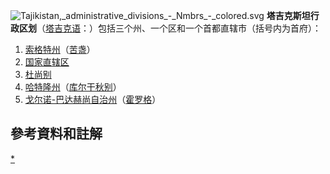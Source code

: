 [[File:Tajikistan,_administrative_divisions_-_Nmbrs_-_colored.svg|right]]
'''塔吉克斯坦行政区划'''（[[塔吉克语|塔吉克语]]：'''{{lang|tg|Вилоятҳои Тоҷикистон}}'''）包括三个州、一个区和一个首都直辖市（括号内为首府）：

# [[索格特州|索格特州]]（[[苦盏|苦盏]]）
# [[共和國直轄區_(塔吉克斯坦)|国家直辖区]]
# [[杜尚别|杜尚别]]
# [[哈特隆州|哈特隆州]]（[[库尔干秋别|库尔干秋别]]）
# [[戈尔诺-巴达赫尚自治州|戈尔诺-巴达赫尚自治州]]（[[霍罗格|霍罗格]]）

==參考資料和註解==
{{reflist}}

{{中亚小作品}}
{{亚洲题目|行政区划}}
{{Tajikistan}}

[[Category:塔吉克行政區劃|*]]